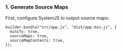<Include name="debug-id-requirement.mdx" />

### 1. Generate Source Maps

First, configure SystemJS to output source maps:

```
builder.bundle("src/app.js", "dist/app.min.js", {
  minify: true,
  sourceMaps: true,
  sourceMapContents: true,
});
```

<Include name="sentry-cli-sourcemaps.mdx" />
